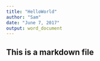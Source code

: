 ---
title: "HelloWorld"
author: "Sam"
date: "June 7, 2017"
output: word_document
---

## This is a markdown file


